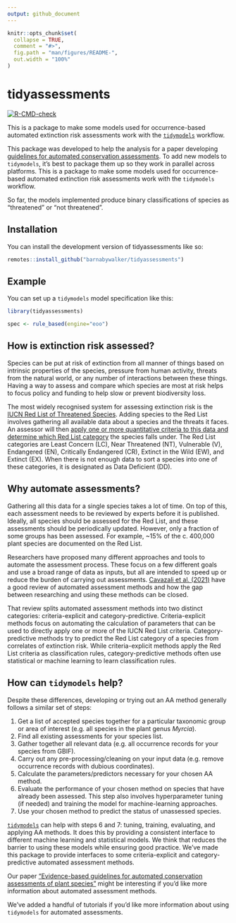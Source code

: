```yaml
---
output: github_document
---
```


<!-- README.md is generated from README.Rmd. Please edit that file -->

```r
knitr::opts_chunk$set(
  collapse = TRUE,
  comment = "#>",
  fig.path = "man/figures/README-",
  out.width = "100%"
)
```

# tidyassessments

<!-- badges: start -->
[![R-CMD-check](https://github.com/barnabywalker/tidyassessments/workflows/R-CMD-check/badge.svg)](https://github.com/barnabywalker/tidyassessments/actions)
<!-- badges: end -->

This is a package to make some models used for occurrence-based automated extinction risk assessments work with the [`tidymodels`](https://www.tidymodels.org/) workflow.

This package was developed to help the analysis for a paper developing [guidelines for automated conservation assessments](https://github.com/barnabywalker/guidelines-for-automated-assessments). To add new models to `tidymodels`, it's best to package them up so they work in parallel across platforms. This is a package to make some models used for occurrence-based automated extinction risk assessments work with the `tidymodels` workflow.

So far, the models implemented produce binary classifications of species as "threatened" or "not threatened".

## Installation

You can install the development version of tidyassessments like so:

``` r
remotes::install_github("barnabywalker/tidyassessments")
```

## Example

You can set up a `tidymodels` model specification like this:

```r
library(tidyassessments)

spec <- rule_based(engine="eoo")
```
    
## How is extinction risk assessed?

Species can be put at risk of extinction from all manner of things based on intrinsic properties of the species, pressure from human activity, threats from the natural world, or any number of interactions between these things. Having a way to assess and compare which species are most at risk helps to focus policy and funding to help slow or prevent biodiversity loss.

The most widely recognised system for assessing extinction risk is the [IUCN Red List of Threatened Species](https://www.iucnredlist.org/). Adding species to the Red List involves gathering all available data about a species and the threats it faces. An assessor will then [apply one or more quantitative criteria to this data and determine which Red List category](iucnredlist.org/resources/summary-sheet) the species falls under. The Red List categories are Least Concern (LC), Near Threatened (NT), Vulnerable (V), Endangered (EN), Critically Endangered (CR), Extinct in the Wild (EW), and Extinct (EX). When there is not enough data to sort a species into one of these categories, it is designated as Data Deficient (DD).

## Why automate assessments?

Gathering all this data for a single species takes a lot of time. On top of this, each assessment needs to be reviewed by experts before it is published. Ideally, all species should be assessed for the Red List, and these assessments should be periodically updated. However, only a fraction of some groups has been assessed. For example, ~15% of the c. 400,000 plant species are documented on the Red List.

Researchers have proposed many different approaches and tools to automate the assessment process. These focus on a few different goals and use a broad range of data as inputs, but all are intended to speed up or reduce the burden of carrying out assessments. [Cavazali et al. (2021)](https://www.sciencedirect.com/science/article/pii/S0169534721003372) have a good review of automated assessment methods and how the gap between researching and using these methods can be closed.

That review splits automated assessment methods into two distinct categories: criteria-explicit and category-predictive. Criteria-explicit methods focus on automating the calculation of parameters that can be used to directly apply one or more of the IUCN Red List criteria. Category-predictive methods try to predict the Red List category of a species from correlates of extinction risk. While criteria-explicit methods apply the Red List criteria as classification rules, category-predictive methods often use statistical or machine learning to learn classification rules.

## How can `tidymodels` help?

Despite these differences, developing or trying out an AA method generally follows a similar set of steps:

1. Get a list of accepted species together for a particular taxonomic group or area of interest (e.g. all species in the plant genus *Myrcia*).
2. Find all existing assessments for your species list.
3. Gather together all relevant data (e.g. all occurrence records for your species from GBIF).
4. Carry out any pre-processing/cleaning on your input data (e.g. remove occurrence records with dubious coordinates).
5. Calculate the parameters/predictors necessary for your chosen AA method.
6. Evaluate the performance of your chosen method on species that have already been assessed. This step also involves hyperparameter tuning (if needed) and training the model for machine-learning approaches.
7. Use your chosen method to predict the status of unassessed species.

[`tidymodels`](https://www.tidymodels.org/) can help with steps 6 and 7: tuning, training, evaluating, and applying AA methods. It does this by providing a consistent interface to different machine learning and statistical models. We think that reduces the barrier to using these models while ensuring good practice. We've made this package to provide interfaces to some criteria-explicit and category-predictive automated assessment methods.

Our paper ["Evidence-based guidelines for automated conservation assessments of plant species"](https://doi.org/10.32942/osf.io/zxq6s) might be interesting if you'd like more information about automated assessment methods.

We've added a handful of tutorials if you'd like more information about using `tidymodels` for automated assessments.
